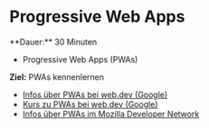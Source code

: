 
# Progressive Web Apps

<Callout>
  **Dauer:** 30 Minuten

  - Progressive Web Apps (PWAs)

  **Ziel:** PWAs kennenlernen
</Callout>

- [Infos über PWAs bei web.dev (Google)](https://web.dev/progressive-web-apps/)
- [Kurs zu PWAs bei web.dev (Google)](https://web.dev/learn/pwa/)
- [Infos über PWAs im Mozilla Developer Network](https://developer.mozilla.org/en-US/docs/Web/Progressive_web_apps)